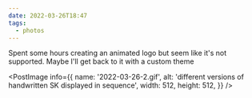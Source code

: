 ```yaml
---
date: 2022-03-26T18:47
tags:
  - photos
---
```


Spent some hours creating an animated logo but seem like it's not supported. Maybe I'll get back to it with a custom theme

<PostImage
  info={{
    name: '2022-03-26-2.gif',
    alt: 'different versions of handwritten SK displayed in sequence',
    width: 512,
    height: 512,
  }}
/>
